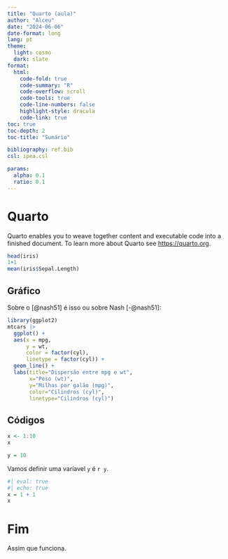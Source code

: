 ```yaml
---
title: "Quarto (aula)"
author: "Alceu"
date: "2024-06-06"
date-format: long
lang: pt
theme: 
  light: cosmo
  dark: slate
format:
  html:
    code-fold: true
    code-summary: "R"
    code-overflow: scroll
    code-tools: true
    code-line-numbers: false
    highlight-style: dracula
    code-link: true
toc: true
toc-depth: 2
toc-title: "Sumário"

bibliography: ref.bib
csl: ipea.csl

params:
  alpha: 0.1
  ratio: 0.1
---
```


# Quarto

Quarto enables you to weave together content and executable code into a finished document. To learn more about Quarto see <https://quarto.org>.

```r
head(iris)
1+1
mean(iris$Sepal.Length)
```

## Gráfico

Sobre o [@nash51] é isso ou sobre Nash [-@nash51]:

```r
library(ggplot2)
mtcars |> 
  ggplot() +
  aes(x = mpg,
      y = wt,
      color = factor(cyl),
      linetype = factor(cyl)) +
  geom_line() +
  labs(title="Dispersão entre mpg e wt",
       x="Peso (wt)",
       y="Milhas por galão (mpg)",
       color="Cilindros (cyl)",
       linetype="Cilindros (cyl)")
```

## Códigos


```r
x <- 1:10
x
```



```r
y = 10
```

Vamos definir uma varíavel `y` é `r y`.

```r
#| eval: true
#| echo: true
x = 1 + 1
x
```


# Fim

Assim que funciona.
